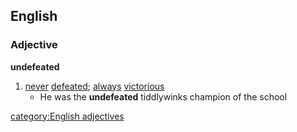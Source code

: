 ==English==
===Adjective===
'''undefeated'''
#[[never]] [[defeated]]; [[always]] [[victorious]]
#* He was the '''undefeated''' tiddlywinks champion of the school
[[category:English adjectives]]
